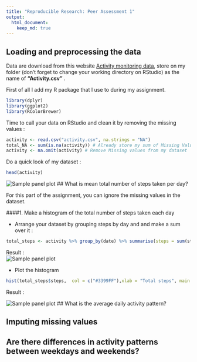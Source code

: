 ```yaml
---
title: "Reproducible Research: Peer Assessment 1"
output: 
  html_document:
    keep_md: true
---
```



## Loading and preprocessing the data

Data are download from this website [Activity monitoring data](https://d396qusza40orc.cloudfront.net/repdata%2Fdata%2Factivity.zip), store on my folder (don't
forget to change your working directory on RStudio) as the name of **"Activity.csv"** .

First of all I add my R package that I use to during my assignment.  
```r
library(dplyr)
library(ggplot2)
library(RColorBrewer)
```

Time to call your data on RStudio and clean it by removing the missing values :

```r
activity <- read.csv("activity.csv", na.strings = "NA")
total_NA <- sum(is.na(activity)) # Already store my sum of Missing Value for forward
activity <- na.omit(activity) # Remove Missing values from my dataset  
```

Do a quick look of my dataset : 

```r
head(activity)
```
![Sample panel plot](instructions_fig/head activity.png) 
## What is mean total number of steps taken per day?  

For this part of the assignment, you can ignore the missing values in the dataset.  

####1. Make a histogram of the total number of steps taken each day  

- Arrange your dataset by grouping steps by day and and make a sum over it :  

```r
total_steps <- activity %>% group_by(date) %>% summarise(steps = sum(steps))
```

Result :  
![Sample panel plot](instructions_fig/Total Steps.png)
  
- Plot the histogram
```r
hist(total_steps$steps,  col = c("#3399FF"),xlab = "Total steps", main = "Total steps by day")
```

Result : 

![Sample panel plot](instructions_fig/plot1.png)
## What is the average daily activity pattern?



## Imputing missing values



## Are there differences in activity patterns between weekdays and weekends?
